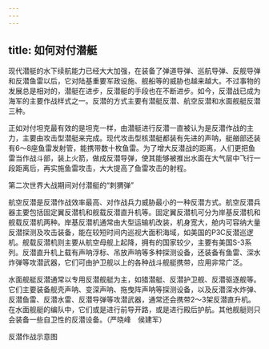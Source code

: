 ```yaml
---
---
---
```

title: 如何对付潜艇
---




现代潜艇的水下续航能力已经大大加强，在装备了弹道导弹、巡航导弹、反舰导弹和反潜鱼雷以后，它对陆基重要军政设施、舰船等的威胁也越来越大。不过事物的发展总是相对的，潜艇在进步，反潜艇的手段也在不断进步。如今，反潜战已成为海军的主要作战样式之一。反潜的方式主要有潜艇反潜、航空反潜和水面舰艇反潜三种。

正如对付坦克最有效的是坦克一样，由潜艇进行反潜一直被认为是反潜作战的主力，主要由攻击型潜艇来完成。现代攻击型核潜艇都装有先进的声呐，艇艏部还装有6～8座鱼雷发射管，能携带数十枚鱼雷。为了增大反潜战的距离，人们更把鱼雷当作战斗部，装上火箭，做成反潜导弹，使其能够被推出水面在大气层中飞行一段距离后，再实施鱼雷攻击，大大提高了鱼雷攻击的射程。

第二次世界大战期间对付潜艇的“刺猬弹”



航空反潜是反潜作战效率最高、对作战兵力威胁最小的一种反潜方式。航空反潜兵器主要包括固定翼反潜机和舰载反潜直升机等。固定翼反潜机可分为岸基反潜机和舰载反潜机两种。岸基反潜机通常由大型运输机改装，机身宽大，舱内可容纳大量反潜探测及攻击装备，能在较短时间内巡视大面积海域，如美国的P3C反潜巡逻机。舰载反潜机则主要从航空母舰上起降，拥有的国家较少，主要有美国S-3系列。反潜直升机上载有声呐浮标、吊放声呐等多种探测设备，还装备有鱼雷、深水炸弹等攻潜武器，它们可由护卫舰以上的各种战斗舰艇携带，应用非常广泛。

水面舰艇反潜通常以专用反潜舰艇为主，如猎潜艇、反潜护卫舰、反潜驱逐舰等。它们主要装备舰壳声呐、变深声呐、拖曳阵声呐等探测设备，以及反潜深水炸弹、反潜鱼雷、反潜水雷、反潜导弹等攻潜武器，通常还会携带2～3架反潜直升机。在水面舰艇的编队中，它们或是进行前导开路，或是进行殿后护航。其他舰艇则只会装备一些自卫性的反潜设备。（严晓峰　侯建军）

反潜作战示意图